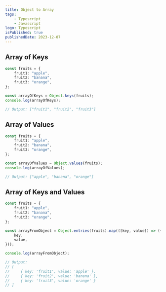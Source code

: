 ```yaml
---
title: Object to Array
tags:
    - Typescript
    - Javascript
logo: Typescript
isPublished: true
publishedDate: 2023-12-07
---
```


## Array of Keys

```ts title="typescript"
const fruits = {
	fruit1: "apple",
	fruit2: "banana",
	fruit3: "orange",
};

const arrayOfKeys = Object.keys(fruits);
console.log(arrayOfKeys);

// Output: ["fruit1", "fruit2", "fruit3"]
```

## Array of Values

```ts title="typescript"
const fruits = {
	fruit1: "apple",
	fruit2: "banana",
	fruit3: "orange",
};

const arrayOfValues = Object.values(fruits);
console.log(arrayOfValues);

// Output: ["apple", "banana", "orange"]
```

## Array of Keys and Values

```ts title="typescript"
const fruits = {
	fruit1: "apple",
	fruit2: "banana",
	fruit3: "orange",
};

const arrayFromObject = Object.entries(fruits).map(([key, value]) => ({
	key,
	value,
}));

console.log(arrayFromObject);

// Output:
// [
//     { key: 'fruit1', value: 'apple' },
//     { key: 'fruit2', value: 'banana' },
//     { key: 'fruit3', value: 'orange' }
// ]
```

